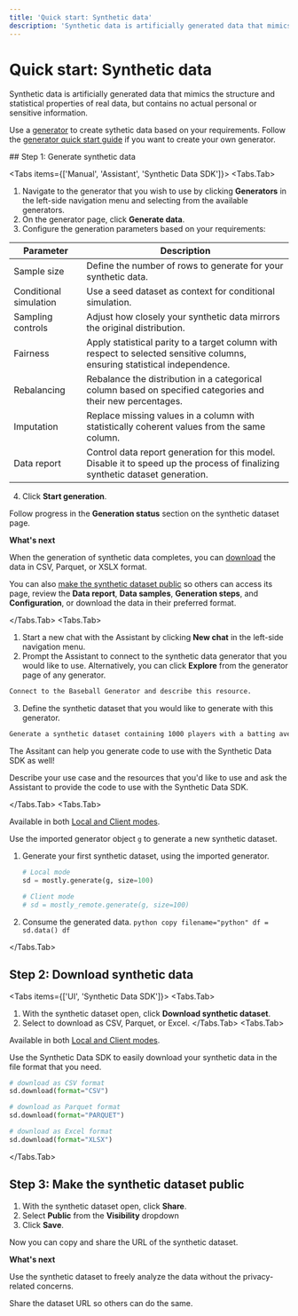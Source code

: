 ```yaml
---
title: 'Quick start: Synthetic data'
description: 'Synthetic data is artificially generated data that mimics the structure and statistical properties of real data, but contains no actual personal or sensitive information.'
---
```



# Quick start: Synthetic data

Synthetic data is artificially generated data that mimics the structure and statistical properties of real data, but contains no actual personal or sensitive information.

Use a [generator](/generators) to create sythetic data based on your requirements. Follow the [generator quick start guide](/quick-start/model-creators) if you want to create your own generator.

<Steps>
## Step 1: Generate synthetic data

<Tabs items={['Manual', 'Assistant', 'Synthetic Data SDK']}>
<Tabs.Tab>
1. Navigate to the generator that you wish to use by clicking **Generators** in the left-side navigation menu and selecting from the available generators.
2. On the generator page, click **Generate data**.
3. Configure the generation parameters based on your requirements:

| Parameter              | Description                                                                                                                   |
| ---------------------- | ----------------------------------------------------------------------------------------------------------------------------- |
| Sample size            | Define the number of rows to generate for your synthetic data.                                                                |
| Conditional simulation | Use a seed dataset as context for conditional simulation.                                                                     |
| Sampling controls      | Adjust how closely your synthetic data mirrors the original distribution.                                                     |
| Fairness               | Apply statistical parity to a target column with respect to selected sensitive columns, ensuring statistical independence.    |
| Rebalancing            | Rebalance the distribution in a categorical column based on specified categories and their new percentages.                   |
| Imputation             | Replace missing values in a column with statistically coherent values from the same column.                                   |
| Data report            | Control data report generation for this model. Disable it to speed up the process of finalizing synthetic dataset generation. |

4. Click **Start generation**.

Follow progress in the **Generation status** section on the synthetic dataset page.

**What's next**

When the generation of synthetic data completes, you can [download](/quick-start/data-consumers#step-2-download-synthetic-data) the data in CSV, Parquet, or XSLX format.

You can also [make the synthetic dataset public](/quick-start/data-consumers#step-3-make-the-synthetic-dataset-public) so others can access its page, review the **Data report**, **Data samples**, **Generation steps**, and **Configuration**, or download the data in their preferred format.

</Tabs.Tab>
<Tabs.Tab>

1. Start a new chat with the Assistant by clicking **New chat** in the left-side navigation menu.
2. Prompt the Assistant to connect to the synthetic data generator that you would like to use. Alternatively, you can click **Explore** from the generator page of any generator.

```bash
Connect to the Baseball Generator and describe this resource.
```

3. Define the synthetic dataset that you would like to generate with this generator.

```bash
Generate a synthetic dataset containing 1000 players with a batting average over 0.300 using this generator.
```

<Callout>
The Assitant can help you generate code to use with the Synthetic Data SDK as well!

Describe your use case and the resources that you'd like to use and ask the Assistant to provide the code to use with the Synthetic Data SDK.

</Callout>

</Tabs.Tab>
<Tabs.Tab>

<CustomCallout type="API">Available in both [Local and Client modes](/python-sdk#local-and-client-modes).</CustomCallout>

Use the imported generator object `g` to generate a new synthetic dataset.

1. Generate your first synthetic dataset, using the imported generator.

   ```python copy filename="python" /mostly_remote/ /mostly/
   # Local mode
   sd = mostly.generate(g, size=100)

   # Client mode
   # sd = mostly_remote.generate(g, size=100)
   ```

2. Consume the generated data.
   `python copy filename="python"
df = sd.data()
df
`

</Tabs.Tab>
</Tabs>

## Step 2: Download synthetic data

<Tabs items={['UI', 'Synthetic Data SDK']}>
<Tabs.Tab>
1. With the synthetic dataset open, click **Download synthetic dataset**.
2. Select to download as CSV, Parquet, or Excel.
</Tabs.Tab>
<Tabs.Tab>

<CustomCallout type="API">Available in both [Local and Client modes](/python-sdk#local-and-client-modes).</CustomCallout>

Use the Synthetic Data SDK to easily download your synthetic data in the file format that you need.

```python copy filename="python"
# download as CSV format
sd.download(format="CSV")

# download as Parquet format
sd.download(format="PARQUET")

# download as Excel format
sd.download(format="XLSX")
```

</Tabs.Tab>
</Tabs>

## Step 3: Make the synthetic dataset public

1. With the synthetic dataset open, click **Share**.
2. Select **Public** from the **Visibility** dropdown
3. Click **Save**.

Now you can copy and share the URL of the synthetic dataset.

**What's next**

Use the synthetic dataset to freely analyze the data without the privacy-related concerns.

Share the dataset URL so others can do the same.

</Steps>
